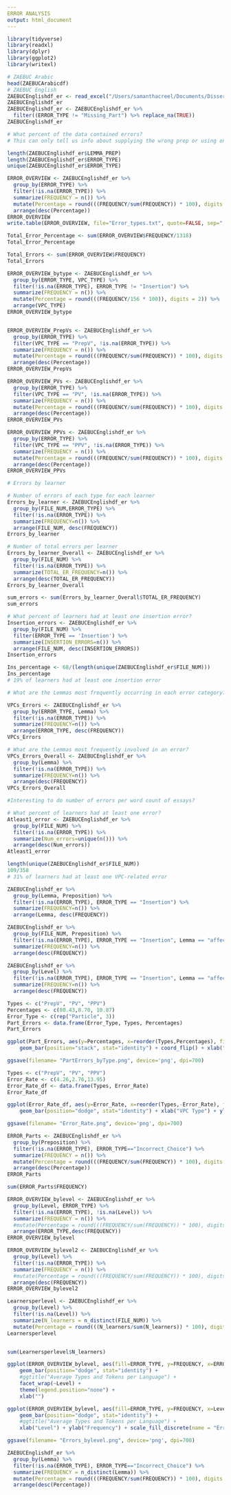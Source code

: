 ```yaml
---
ERROR ANALYSIS
output: html_document
---
```


```r
library(tidyverse)
library(readxl)
library(dplyr)
library(ggplot2)
library(writexl)
```



```r
# ZAEBUC Arabic
head(ZAEBUCArabicdf)
# ZAEBUC English
ZAEBUCEnglishdf_er <- read_excel("/Users/samanthacreel/Documents/Dissertation/Final_Datasets/FINAL/ZAEBUCEnglish_FinalDataset.xlsx", guess_max = 10000)
ZAEBUCEnglishdf_er
ZAEBUCEnglishdf_er <- ZAEBUCEnglishdf_er %>%
  filter((ERROR_TYPE != "Missing_Part") %>% replace_na(TRUE))
ZAEBUCEnglishdf_er
```



```r
# What percent of the data contained errors?
# This can only tell us info about supplying the wrong prep or using one when it's not needed; cannot tell us how many times a prep was NOT used when needed.

length(ZAEBUCEnglishdf_er$LEMMA_PREP)
length(ZAEBUCEnglishdf_er$ERROR_TYPE)
unique(ZAEBUCEnglishdf_er$ERROR_TYPE)

ERROR_OVERVIEW <- ZAEBUCEnglishdf_er %>%
  group_by(ERROR_TYPE) %>%
  filter(!is.na(ERROR_TYPE)) %>%
  summarize(FREQUENCY = n()) %>%
  mutate(Percentage = round(((FREQUENCY/sum(FREQUENCY)) * 100), digits = 2)) %>%
  arrange(desc(Percentage))
ERROR_OVERVIEW
write.table(ERROR_OVERVIEW, file="Error_types.txt", quote=FALSE, sep=",")

Total_Error_Percentage <- sum(ERROR_OVERVIEW$FREQUENCY/1318)
Total_Error_Percentage

Total_Errors <- sum(ERROR_OVERVIEW$FREQUENCY)
Total_Errors

ERROR_OVERVIEW_bytype <- ZAEBUCEnglishdf_er %>%
  group_by(ERROR_TYPE, VPC_TYPE) %>%
  filter(!is.na(ERROR_TYPE), ERROR_TYPE != "Insertion") %>%
  summarize(FREQUENCY = n()) %>%
  mutate(Percentage = round(((FREQUENCY/156 * 100)), digits = 2)) %>%
  arrange(VPC_TYPE)
ERROR_OVERVIEW_bytype



```
```r
ERROR_OVERVIEW_PrepVs <- ZAEBUCEnglishdf_er %>%
  group_by(ERROR_TYPE) %>%
  filter(VPC_TYPE == "PrepV", !is.na(ERROR_TYPE)) %>%
  summarize(FREQUENCY = n()) %>%
  mutate(Percentage = round(((FREQUENCY/sum(FREQUENCY)) * 100), digits = 2)) %>%
  arrange(desc(Percentage))
ERROR_OVERVIEW_PrepVs

ERROR_OVERVIEW_PVs <- ZAEBUCEnglishdf_er %>%
  group_by(ERROR_TYPE) %>%
  filter(VPC_TYPE == "PV", !is.na(ERROR_TYPE)) %>%
  summarize(FREQUENCY = n()) %>%
  mutate(Percentage = round(((FREQUENCY/sum(FREQUENCY)) * 100), digits = 2)) %>%
  arrange(desc(Percentage))
ERROR_OVERVIEW_PVs

ERROR_OVERVIEW_PPVs <- ZAEBUCEnglishdf_er %>%
  group_by(ERROR_TYPE) %>%
  filter(VPC_TYPE == "PPV", !is.na(ERROR_TYPE)) %>%
  summarize(FREQUENCY = n()) %>%
  mutate(Percentage = round(((FREQUENCY/sum(FREQUENCY)) * 100), digits = 2)) %>%
  arrange(desc(Percentage))
ERROR_OVERVIEW_PPVs

```


```r
# Errors by learner

# Number of errors of each type for each learner
Errors_by_learner <- ZAEBUCEnglishdf_er %>%
  group_by(FILE_NUM,ERROR_TYPE) %>%
  filter(!is.na(ERROR_TYPE)) %>%
  summarize(FREQUENCY=n()) %>%
  arrange(FILE_NUM, desc(FREQUENCY))
Errors_by_learner

# Number of total errors per learner
Errors_by_learner_Overall <- ZAEBUCEnglishdf_er %>%
  group_by(FILE_NUM) %>%
  filter(!is.na(ERROR_TYPE)) %>%
  summarize(TOTAL_ER_FREQUENCY=n()) %>%
  arrange(desc(TOTAL_ER_FREQUENCY))
Errors_by_learner_Overall

sum_errors <- sum(Errors_by_learner_Overall$TOTAL_ER_FREQUENCY)
sum_errors

# What percent of learners had at least one insertion error?
Insertion_errors <- ZAEBUCEnglishdf_er %>%
  group_by(FILE_NUM) %>%
  filter(ERROR_TYPE == 'Insertion') %>%
  summarize(INSERTION_ERRORS=n()) %>%
  arrange(FILE_NUM, desc(INSERTION_ERRORS))
Insertion_errors

Ins_percentage <- 68/(length(unique(ZAEBUCEnglishdf_er$FILE_NUM)))
Ins_percentage
# 19% of learners had at least one insertion error

# What are the Lemmas most frequently occurring in each error category?

VPCs_Errors <- ZAEBUCEnglishdf_er %>%
  group_by(ERROR_TYPE, Lemma) %>%
  filter(!is.na(ERROR_TYPE)) %>%
  summarize(FREQUENCY=n()) %>%
  arrange(ERROR_TYPE, desc(FREQUENCY))
VPCs_Errors

# What are the Lemmas most frequently involved in an error?
VPCs_Errors_Overall <- ZAEBUCEnglishdf_er %>%
  group_by(Lemma) %>%
  filter(!is.na(ERROR_TYPE)) %>%
  summarize(FREQUENCY=n()) %>%
  arrange(desc(FREQUENCY))
VPCs_Errors_Overall

#Interesting to do number of errors per word count of essays?

# What percent of learners had at least one error?
Atleast1_error <- ZAEBUCEnglishdf_er %>%
  group_by(FILE_NUM) %>%
  filter(!is.na(ERROR_TYPE)) %>%
  summarize(Num_errors=unique(n())) %>%
  arrange(desc(Num_errors))
Atleast1_error

length(unique(ZAEBUCEnglishdf_er$FILE_NUM))
109/358
# 31% of learners had at least one VPC-related error

ZAEBUCEnglishdf_er %>%
  group_by(Lemma, Preposition) %>%
  filter(!is.na(ERROR_TYPE), ERROR_TYPE == "Insertion") %>%
  summarize(FREQUENCY=n()) %>%
  arrange(Lemma, desc(FREQUENCY))

ZAEBUCEnglishdf_er %>%
  group_by(FILE_NUM, Preposition) %>%
  filter(!is.na(ERROR_TYPE), ERROR_TYPE == "Insertion", Lemma == "affect") %>%
  summarize(FREQUENCY=n()) %>%
  arrange(desc(FREQUENCY))

ZAEBUCEnglishdf_er %>%
  group_by(Level) %>%
  filter(!is.na(ERROR_TYPE), ERROR_TYPE == "Insertion", Lemma == "affect") %>%
  summarize(FREQUENCY=n()) %>%
  arrange(desc(FREQUENCY))

```
```r
Types <- c("PrepV", "PV", "PPV")
Percentages <- c(80.43,8.70, 10.87)
Error_Type <- c(rep("Particle", 3))
Part_Errors <- data.frame(Error_Type, Types, Percentages)
Part_Errors

ggplot(Part_Errors, aes(y=Percentages, x=reorder(Types,Percentages), fill=Types)) + 
    geom_bar(position="stack", stat="identity") + coord_flip() + xlab("VPC Type") + ylab("Percentage") + theme(legend.position = "none")

ggsave(filename= "PartErrors_byType.png", device='png', dpi=700)
```
```r
Types <- c("PrepV", "PV", "PPV")
Error_Rate <- c(4.26,2.76,13.95)
Error_Rate_df <- data.frame(Types, Error_Rate)
Error_Rate_df

ggplot(Error_Rate_df, aes(y=Error_Rate, x=reorder(Types,-Error_Rate), fill=Types)) + 
    geom_bar(position="dodge", stat="identity") + xlab("VPC Type") + ylab("Error Rate") + theme(legend.position = "none")

ggsave(filename= "Error_Rate.png", device='png', dpi=700)
```
```r
ERROR_Parts <- ZAEBUCEnglishdf_er %>%
  group_by(Preposition) %>%
  filter(!is.na(ERROR_TYPE), ERROR_TYPE=="Incorrect_Choice") %>%
  summarize(FREQUENCY = n()) %>%
  mutate(Percentage = round(((FREQUENCY/sum(FREQUENCY)) * 100), digits = 2)) %>%
  arrange(desc(Percentage))
ERROR_Parts

sum(ERROR_Parts$FREQUENCY)
```
```r
ERROR_OVERVIEW_bylevel <- ZAEBUCEnglishdf_er %>%
  group_by(Level, ERROR_TYPE) %>%
  filter(!is.na(ERROR_TYPE), !is.na(Level)) %>%
  summarize(FREQUENCY = n()) %>%
  #mutate(Percentage = round(((FREQUENCY/sum(FREQUENCY)) * 100), digits = 2)) %>%
  arrange(ERROR_TYPE,desc(FREQUENCY))
ERROR_OVERVIEW_bylevel

ERROR_OVERVIEW_bylevel2 <- ZAEBUCEnglishdf_er %>%
  group_by(Level) %>%
  filter(!is.na(ERROR_TYPE)) %>%
  summarize(FREQUENCY = n()) %>%
  #mutate(Percentage = round(((FREQUENCY/sum(FREQUENCY)) * 100), digits = 2)) %>%
  arrange(desc(FREQUENCY))
ERROR_OVERVIEW_bylevel2

Learnersperlevel <- ZAEBUCEnglishdf_er %>%
  group_by(Level) %>%
  filter(!is.na(Level)) %>%
  summarize(N_learners = n_distinct(FILE_NUM)) %>%
  mutate(Percentage = round(((N_learners/sum(N_learners)) * 100), digits = 2))
Learnersperlevel


sum(Learnersperlevel$N_learners)

```
```r
ggplot(ERROR_OVERVIEW_bylevel, aes(fill=ERROR_TYPE, y=FREQUENCY, x=ERROR_TYPE)) + 
    geom_bar(position="dodge", stat="identity") +
    #ggtitle("Average Types and Tokens per Language") +
    facet_wrap(~Level) +
    theme(legend.position="none") +
    xlab("")

ggplot(ERROR_OVERVIEW_bylevel, aes(fill=ERROR_TYPE, y=FREQUENCY, x=Level)) + 
    geom_bar(position="dodge", stat="identity") +
    #ggtitle("Average Types and Tokens per Language") +
    xlab("Level") + ylab("Frequency") + scale_fill_discrete(name = "Error Type", labels = c("Incorrect Particle", "Incorrect Verb", "Insertion", "Semantic", "Stranding"))

ggsave(filename= "Errors_bylevel.png", device='png', dpi=700)
```

```r
ZAEBUCEnglishdf_er %>%
  group_by(Lemma) %>%
  filter(!is.na(ERROR_TYPE), ERROR_TYPE=="Incorrect_Choice") %>%
  summarize(FREQUENCY = n_distinct(Lemma)) %>%
  mutate(Percentage = round(((FREQUENCY/sum(FREQUENCY)) * 100), digits = 2)) %>%
  arrange(desc(Percentage))

```

